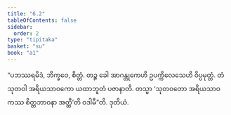 ```yaml
---
title: "6.2"
tableOfContents: false
sidebar:
  order: 2
type: "tipitaka"
basket: "su"
book: "a1"
---
```



<DynamicBreadcrumb />

<Division number="52" book="a1" e="ch" v="15" p="9">

<Paragraph number="110" book="a1">
“ပဘဿရမိဒံ, ဘိက္ခဝေ, စိတ္တံ. တဉ္စ ခေါ အာဂန္တုကေဟိ ဥပက္ကိလေသေဟိ ဝိပ္ပမုတ္တံ. တံ သုတဝါ အရိယသာဝကော ယထာဘူတံ ပဇာနာတိ. တသ္မာ ‘သုတဝတော အရိယသာဝကဿ စိတ္တဘာဝနာ အတ္ထီ’တိ ဝဒါမီ”တိ.

</Paragraph>
</Division>

<Paragraph number="111" type="center" book="a1">
ဒုတိယံ.
</Paragraph>